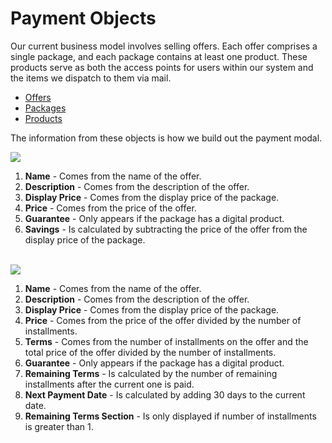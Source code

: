 
# Payment Objects

Our current business model involves selling offers. Each offer comprises a single package, and each package contains at least one product. These products serve as both the access points for users within our system and the items we dispatch to them via mail.

- [Offers](/process/payment-objects/offers)
- [Packages](/process/payment-objects/packages)
- [Products](/process/payment-objects/products)

The information from these objects is how we build out the payment modal.
<br/>

<Image src="/modal-single-payment.png" width={800} height={400}/>

1. **Name** - Comes from the name of the offer.
2. **Description** - Comes from the description of the offer.
3. **Display Price** - Comes from the display price of the package.
4. **Price** - Comes from the price of the offer.
5. **Guarantee** - Only appears if the package has a digital product.
6. **Savings** - Is calculated by subtracting the price of the offer from the display price of the package.
<br/>

<Image src="/modal-payment-plan.png" width={800} height={500} />

1. **Name** - Comes from the name of the offer.
2. **Description** - Comes from the description of the offer.
3. **Display Price** - Comes from the display price of the package.
4. **Price** - Comes from the price of the offer divided by the number of installments.
5. **Terms** - Comes from the number of installments on the offer and the total price of the offer divided by the number of installments.
6. **Guarantee** - Only appears if the package has a digital product.
7. **Remaining Terms** - Is calculated by the number of remaining installments after the current one is paid.
8. **Next Payment Date** - Is calculated by adding 30 days to the current date.
9. **Remaining Terms Section** - Is only displayed if number of installments is greater than 1.